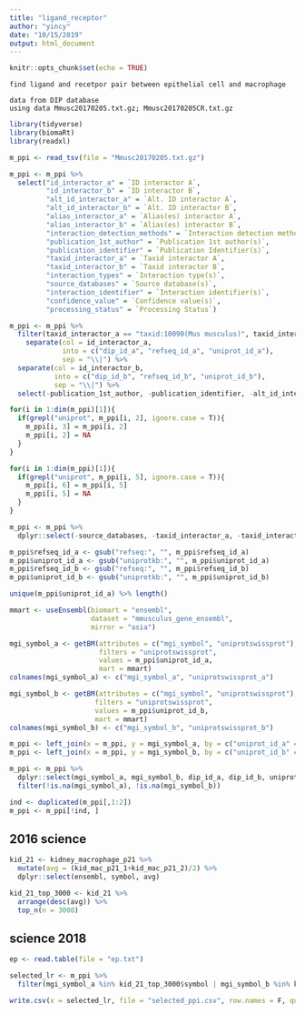 ```yaml
---
title: "ligand_receptor"
author: "yincy"
date: "10/15/2019"
output: html_document
---
```


```r
knitr::opts_chunk$set(echo = TRUE)
```

```
find ligand and recetpor pair between epithelial cell and macrophage  
```

```
data from DIP database 
using data Mmusc20170205.txt.gz; Mmusc20170205CR.txt.gz
```

```r
library(tidyverse)
library(biomaRt)
library(readxl)
```


```r
m_ppi <- read_tsv(file = "Mmusc20170205.txt.gz")
```


```r
m_ppi <- m_ppi %>% 
  select("id_interactor_a" = `ID interactor A`, 
         "id_interactor_b" = `ID interactor B`,
         "alt_id_interactor_a" = `Alt. ID interactor A`,
         "alt_id_interactor_b" = `Alt. ID interactor B`,
         "alias_interactor_a" = `Alias(es) interactor A`,
         "alias_interactor_b" = `Alias(es) interactor B`,
         "interaction_detection_methods" = `Interaction detection method(s)`,
         "publication_1st_author" = `Publication 1st author(s)`,
         "publication_identifier" = `Publication Identifier(s)`,
         "taxid_interactor_a" = `Taxid interactor A`,
         "taxid_interactor_b" = `Taxid interactor B`,
         "interaction_types" = `Interaction type(s)`,
         "source_databases" = `Source database(s)`,
         "interaction_identifier" = `Interaction identifier(s)`,
         "confidence_value" = `Confidence value(s)`,
         "processing_status" = `Processing Status`)
```


```r
m_ppi <- m_ppi %>% 
  filter(taxid_interactor_a == "taxid:10090(Mus musculus)", taxid_interactor_b == "taxid:10090(Mus musculus)") %>% 
    separate(col = id_interactor_a,
             into = c("dip_id_a", "refseq_id_a", "uniprot_id_a"),
             sep = "\\|") %>% 
  separate(col = id_interactor_b,
           into = c("dip_id_b", "refseq_id_b", "uniprot_id_b"),
           sep = "\\|") %>% 
  select(-publication_1st_author, -publication_identifier, -alt_id_interactor_a, -alt_id_interactor_b, -alias_interactor_a, -alias_interactor_b)
```


```r
for(i in 1:dim(m_ppi)[1]){
  if(grepl("uniprot", m_ppi[i, 2], ignore.case = T)){
    m_ppi[i, 3] = m_ppi[i, 2]
    m_ppi[i, 2] = NA
  }
}

for(i in 1:dim(m_ppi)[1]){
  if(grepl("uniprot", m_ppi[i, 5], ignore.case = T)){
    m_ppi[i, 6] = m_ppi[i, 5]
    m_ppi[i, 5] = NA
  }
}

m_ppi <- m_ppi %>% 
  dplyr::select(-source_databases, -taxid_interactor_a, -taxid_interactor_b, -interaction_identifier, -processing_status)
```

```r
m_ppi$refseq_id_a <- gsub("refseq:", "", m_ppi$refseq_id_a)
m_ppi$uniprot_id_a <- gsub("uniprotkb:", "", m_ppi$uniprot_id_a)
m_ppi$refseq_id_b <- gsub("refseq:", "", m_ppi$refseq_id_b)
m_ppi$uniprot_id_b <- gsub("uniprotkb:", "", m_ppi$uniprot_id_b)
```

```r
unique(m_ppi$uniprot_id_a) %>% length()
```



```r
mmart <- useEnsembl(biomart = "ensembl", 
                    dataset = "mmusculus_gene_ensembl",
                    mirror = "asia")
```


```r
mgi_symbol_a <- getBM(attributes = c("mgi_symbol", "uniprotswissprot"),
                      filters = "uniprotswissprot",
                      values = m_ppi$uniprot_id_a,
                      mart = mmart)
colnames(mgi_symbol_a) <- c("mgi_symbol_a", "uniprotswissprot_a")

mgi_symbol_b <- getBM(attributes = c("mgi_symbol", "uniprotswissprot"),
                     filters = "uniprotswissprot",
                     values = m_ppi$uniprot_id_b,
                     mart = mmart)
colnames(mgi_symbol_b) <- c("mgi_symbol_b", "uniprotswissprot_b")
```


```r
m_ppi <- left_join(x = m_ppi, y = mgi_symbol_a, by = c("uniprot_id_a" = "uniprotswissprot_a"))
m_ppi <- left_join(x = m_ppi, y = mgi_symbol_b, by = c("uniprot_id_b" = "uniprotswissprot_b"))

m_ppi <- m_ppi %>% 
  dplyr::select(mgi_symbol_a, mgi_symbol_b, dip_id_a, dip_id_b, uniprot_id_a, uniprot_id_b, interaction_types, interaction_detection_methods, confidence_value) %>% 
  filter(!is.na(mgi_symbol_a), !is.na(mgi_symbol_b))

ind <- duplicated(m_ppi[,1:2])
m_ppi <- m_ppi[!ind, ]
```



## 2016 science  
```r
kid_21 <- kidney_macrophage_p21 %>%
  mutate(avg = (kid_mac_p21_1+kid_mac_p21_2)/2) %>% 
  dplyr::select(ensembl, symbol, avg) 
```

```r
kid_21_top_3000 <- kid_21 %>% 
  arrange(desc(avg)) %>% 
  top_n(n = 3000)
```

## science 2018  
```r
ep <- read.table(file = "ep.txt")
```



```r
selected_lr <- m_ppi %>% 
  filter(mgi_symbol_a %in% kid_21_top_3000$symbol | mgi_symbol_b %in% kid_21_top_3000$symbol| mgi_symbol_a %in% ep$symbol | mgi_symbol_b %in% ep$symbol)
```

```r
write.csv(x = selected_lr, file = "selected_ppi.csv", row.names = F, quote = F)
```










